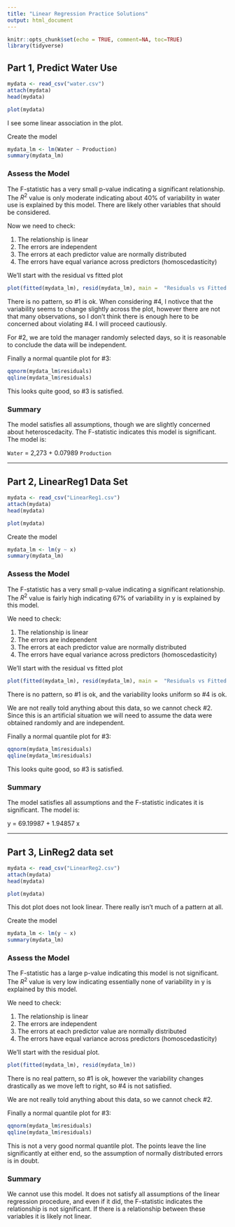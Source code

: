 ```yaml
---
title: "Linear Regression Practice Solutions"
output: html_document
---
```

```r
knitr::opts_chunk$set(echo = TRUE, comment=NA, toc=TRUE)
library(tidyverse)
```

## Part 1, Predict Water Use
```r
mydata <- read_csv("water.csv")
attach(mydata)
head(mydata)
```

```r
plot(mydata)
```

I see some linear association in the plot.

Create the model
```r
mydata_lm <- lm(Water ~ Production)
summary(mydata_lm)
```

### Assess the Model

The F-statistic has a very small p-value indicating a significant relationship.  The $R^2$ value is only moderate indicating about 40% of variability in water use is explained by this model.  There are likely other variables that should be considered.

Now we need to check:

1. The relationship is linear
2. The errors are independent
3. The errors at each predictor value are normally distributed
4. The errors have equal variance across predictors (homoscedasticity)


We'll start with the residual vs fitted plot
```r
plot(fitted(mydata_lm), resid(mydata_lm), main =  "Residuals vs Fitted values")
```

There is no pattern, so #1 is ok. When considering #4, I notivce that the variability seems to change slightly across the plot, however there are not that many observations, so I don't think there is enough here to be concerned about violating #4.  I will proceed cautiously.

For #2, we are told the manager randomly selected days, so it is reasonable to conclude the data will be independent.

Finally a normal quantile plot for #3:
```r
qqnorm(mydata_lm$residuals)
qqline(mydata_lm$residuals)
```

This looks quite good, so #3 is satisfied.

### Summary

The model satisfies all assumptions, though we are slightly concerned about heteroscedacity. The F-statistic indicates this model is significant.  The model is:

`Water` = 2,273 + 0.07989 `Production`


-------------------------------------


## Part 2, LinearReg1 Data Set


```r
mydata <- read_csv("LinearReg1.csv")
attach(mydata)
head(mydata)
```
```r
plot(mydata)
```

Create the model
```r
mydata_lm <- lm(y ~ x)
summary(mydata_lm)
```

### Assess the Model

The F-statistic has a very small p-value indicating a significant relationship.  The $R^2$ value is fairly high indicating 67% of variability in y is explained by this model.

We need to check:

1. The relationship is linear
2. The errors are independent
3. The errors at each predictor value are normally distributed
4. The errors have equal variance across predictors (homoscedasticity)


We'll start with the residual vs fitted plot
```r
plot(fitted(mydata_lm), resid(mydata_lm), main =  "Residuals vs Fitted values")
```

There is no pattern, so #1 is ok, and the variability looks uniform so #4 is ok.

We are not really told anything about this data, so we cannot check #2.  Since this is an artificial situation we will need to assume the data were obtained randomly and are independent.

Finally a normal quantile plot for #3:
```r
qqnorm(mydata_lm$residuals)
qqline(mydata_lm$residuals)
```

This looks quite good, so #3 is satisfied.

### Summary

The model satisfies all assumptions and the F-statistic indicates it is significant.  The model is:

y = 69.19987 + 1.94857 x


-------------------------------------



## Part 3, LinReg2 data set

```r
mydata <- read_csv("LinearReg2.csv")
attach(mydata)
head(mydata)
```
```r
plot(mydata)
```

This dot plot does not look linear.  There really isn't much of a pattern at all.

Create the model
```r
mydata_lm <- lm(y ~ x)
summary(mydata_lm)
```

### Assess the Model

The F-statistic has a large p-value indicating this model is not significant.  The $R^2$ value is very low indicating essentially none of variability in y is explained by this model.

We need to check:

1. The relationship is linear
2. The errors are independent
3. The errors at each predictor value are normally distributed
4. The errors have equal variance across predictors (homoscedasticity)


We'll start with the residual plot.
```r
plot(fitted(mydata_lm), resid(mydata_lm))
```

There is no real pattern, so #1 is ok, however the variability changes drastically as we move left to right, so #4 is not satisfied.

We are not really told anything about this data, so we cannot check #2.

Finally a normal quantile plot for #3:
```r
qqnorm(mydata_lm$residuals)
qqline(mydata_lm$residuals)
```

This is not a very good normal quantile plot.  The points leave the line significantly at either end, so the assumption of normally distributed errors is in doubt.

### Summary

We cannot use this model.  It does not satisfy all assumptions of the linear regression procedure, and even if it did, the F-statistic indicates the relationship is not significant.  If there is a relationship between these variables it is likely not linear.  
